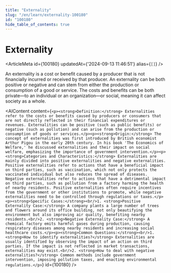 ```yaml
---
title: "Externality"
slug: "/en/learn/externality-100180"
id: "100180"
hide_table_of_contents: true
---
```



# Externality

<ArticleMeta id={100180} updatedAt={'2024-09-13 11:46:51'} alias={`[]`} />
<div className='border-solid border-b border-t-0 my-4 border-[var(--ifm-color-gray-300)]' />

An externality is a cost or benefit caused by a producer that is not financially incurred or received by that producer. An externality can be both positive or negative and can stem from either the production or consumption of a good or service. The costs and benefits can be both private—to an individual or an organization—or social, meaning it can affect society as a whole.

<AIContent content={`<p><strong>Definition:</strong> Externalities refer to the costs or benefits caused by producers or consumers that are not directly reflected in their financial expenditures or revenues. Externalities can be positive (such as public benefits) or negative (such as pollution) and can arise from the production or consumption of goods or services.</p><p><strong>Origin:</strong> The concept of externalities was first introduced by British economist Arthur Pigou in the early 20th century. In his book 'The Economics of Welfare,' he discussed externalities and their impact on social welfare, emphasizing the importance of government intervention.</p><p><strong>Categories and Characteristics:</strong> Externalities are mainly divided into positive externalities and negative externalities. Positive externalities refer to actions that have a beneficial impact on third parties, such as vaccination, which not only protects the vaccinated individual but also reduces the spread of diseases. Negative externalities refer to actions that have a detrimental impact on third parties, such as pollution from a factory harming the health of nearby residents. Positive externalities often require incentives from the government or other institutions to promote, while negative externalities need to be controlled through regulations or taxes.</p><p><strong>Specific Cases:</strong><br/>1. <strong>Positive Externality Case:</strong> A company plants a large number of trees and flowers around its office building, not only beautifying the environment but also improving air quality, benefiting nearby residents.<br/>2. <strong>Negative Externality Case:</strong> A chemical factory emits harmful gases during production, causing respiratory diseases among nearby residents and increasing social healthcare costs.</p><p><strong>Common Questions:</strong><br/>1. <strong>How to identify externalities?</strong> Externalities are usually identified by observing the impact of an action on third parties. If the impact is not reflected in market transactions, externalities may exist.<br/>2. <strong>How to deal with negative externalities?</strong> Common methods include government intervention, imposing pollution taxes, and enacting environmental regulations.</p>`} id={100180} />

